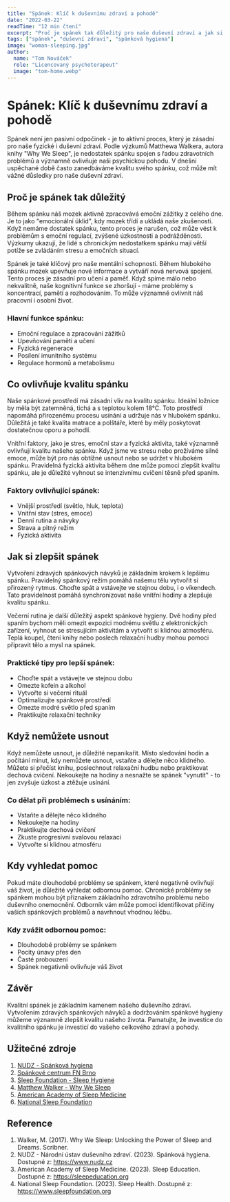 ```yaml
---
title: "Spánek: Klíč k duševnímu zdraví a pohodě"
date: "2022-03-22"
readTime: "12 min čtení"
excerpt: "Proč je spánek tak důležitý pro naše duševní zdraví a jak si můžeme zlepšit kvalitu spánku."
tags: ["spánek", "duševní zdraví", "spánková hygiena"]
image: "woman-sleeping.jpg"
author:
  name: "Tom Nováček"
  role: "Licencovaný psychoterapeut"
  image: "tom-home.webp"
---
```


# Spánek: Klíč k duševnímu zdraví a pohodě

Spánek není jen pasivní odpočinek - je to aktivní proces, který je zásadní pro naše fyzické i duševní zdraví. Podle výzkumů Matthewa Walkera, autora knihy "Why We Sleep", je nedostatek spánku spojen s řadou zdravotních problémů a významně ovlivňuje naši psychickou pohodu. V dnešní uspěchané době často zanedbáváme kvalitu svého spánku, což může mít vážné důsledky pro naše duševní zdraví.

## Proč je spánek tak důležitý

Během spánku náš mozek aktivně zpracovává emoční zážitky z celého dne. Je to jako "emocionální úklid", kdy mozek třídí a ukládá naše zkušenosti. Když nemáme dostatek spánku, tento proces je narušen, což může vést k problémům s emoční regulací, zvýšené úzkostnosti a podrážděnosti. Výzkumy ukazují, že lidé s chronickým nedostatkem spánku mají větší potíže se zvládáním stresu a emočních situací.

Spánek je také klíčový pro naše mentální schopnosti. Během hlubokého spánku mozek upevňuje nové informace a vytváří nová nervová spojení. Tento proces je zásadní pro učení a paměť. Když spíme málo nebo nekvalitně, naše kognitivní funkce se zhoršují - máme problémy s koncentrací, pamětí a rozhodováním. To může významně ovlivnit náš pracovní i osobní život.

### Hlavní funkce spánku:
- Emoční regulace a zpracování zážitků
- Upevňování paměti a učení
- Fyzická regenerace
- Posílení imunitního systému
- Regulace hormonů a metabolismu

## Co ovlivňuje kvalitu spánku

Naše spánkové prostředí má zásadní vliv na kvalitu spánku. Ideální ložnice by měla být zatemněná, tichá a s teplotou kolem 18°C. Toto prostředí napomáhá přirozenému procesu usínání a udržuje nás v hlubokém spánku. Důležitá je také kvalita matrace a polštáře, které by měly poskytovat dostatečnou oporu a pohodlí.

Vnitřní faktory, jako je stres, emoční stav a fyzická aktivita, také významně ovlivňují kvalitu našeho spánku. Když jsme ve stresu nebo prožíváme silné emoce, může být pro nás obtížné usnout nebo se udržet v hlubokém spánku. Pravidelná fyzická aktivita během dne může pomoci zlepšit kvalitu spánku, ale je důležité vyhnout se intenzivnímu cvičení těsně před spaním.

### Faktory ovlivňující spánek:
- Vnější prostředí (světlo, hluk, teplota)
- Vnitřní stav (stres, emoce)
- Denní rutina a návyky
- Strava a pitný režim
- Fyzická aktivita

## Jak si zlepšit spánek

Vytvoření zdravých spánkových návyků je základním krokem k lepšímu spánku. Pravidelný spánkový režim pomáhá našemu tělu vytvořit si přirozený rytmus. Choďte spát a vstávejte ve stejnou dobu, i o víkendech. Tato pravidelnost pomáhá synchronizovat naše vnitřní hodiny a zlepšuje kvalitu spánku.

Večerní rutina je další důležitý aspekt spánkové hygieny. Dvě hodiny před spaním bychom měli omezit expozici modrému světlu z elektronických zařízení, vyhnout se stresujícím aktivitám a vytvořit si klidnou atmosféru. Teplá koupel, čtení knihy nebo poslech relaxační hudby mohou pomoci připravit tělo a mysl na spánek.

### Praktické tipy pro lepší spánek:
- Choďte spát a vstávejte ve stejnou dobu
- Omezte kofein a alkohol
- Vytvořte si večerní rituál
- Optimalizujte spánkové prostředí
- Omezte modré světlo před spaním
- Praktikujte relaxační techniky

## Když nemůžete usnout

Když nemůžete usnout, je důležité nepanikařit. Místo sledování hodin a počítání minut, kdy nemůžete usnout, vstaňte a dělejte něco klidného. Můžete si přečíst knihu, poslechnout relaxační hudbu nebo praktikovat dechová cvičení. Nekoukejte na hodiny a nesnažte se spánek "vynutit" - to jen zvyšuje úzkost a ztěžuje usínání.

### Co dělat při problémech s usínáním:
- Vstaňte a dělejte něco klidného
- Nekoukejte na hodiny
- Praktikujte dechová cvičení
- Zkuste progresivní svalovou relaxaci
- Vytvořte si klidnou atmosféru

## Kdy vyhledat pomoc

Pokud máte dlouhodobé problémy se spánkem, které negativně ovlivňují váš život, je důležité vyhledat odbornou pomoc. Chronické problémy se spánkem mohou být příznakem základního zdravotního problému nebo duševního onemocnění. Odborník vám může pomoci identifikovat příčiny vašich spánkových problémů a navrhnout vhodnou léčbu.

### Kdy zvážit odbornou pomoc:
- Dlouhodobé problémy se spánkem
- Pocity únavy přes den
- Časté probouzení
- Spánek negativně ovlivňuje váš život

## Závěr

Kvalitní spánek je základním kamenem našeho duševního zdraví. Vytvořením zdravých spánkových návyků a dodržováním spánkové hygieny můžeme významně zlepšit kvalitu našeho života. Pamatujte, že investice do kvalitního spánku je investicí do vašeho celkového zdraví a pohody.

## Užitečné zdroje

1. [NUDZ - Spánková hygiena](https://www.nudz.cz/spankova-hygiena/)
1. [Spánkové centrum FN Brno](https://www.spankove-centrum-fn-brno.cz/k1875)
1. [Sleep Foundation - Sleep Hygiene](https://www.sleepfoundation.org/sleep-hygiene)
1. [Matthew Walker - Why We Sleep](https://www.sleepdiplomat.com/why-we-sleep)
1. [American Academy of Sleep Medicine](https://sleepeducation.org/)
1. [National Sleep Foundation](https://www.sleepfoundation.org/)

## Reference

1. Walker, M. (2017). Why We Sleep: Unlocking the Power of Sleep and Dreams. Scribner.
1. NUDZ - Národní ústav duševního zdraví. (2023). Spánková hygiena. Dostupné z: https://www.nudz.cz
1. American Academy of Sleep Medicine. (2023). Sleep Education. Dostupné z: https://sleepeducation.org
1. National Sleep Foundation. (2023). Sleep Health. Dostupné z: https://www.sleepfoundation.org